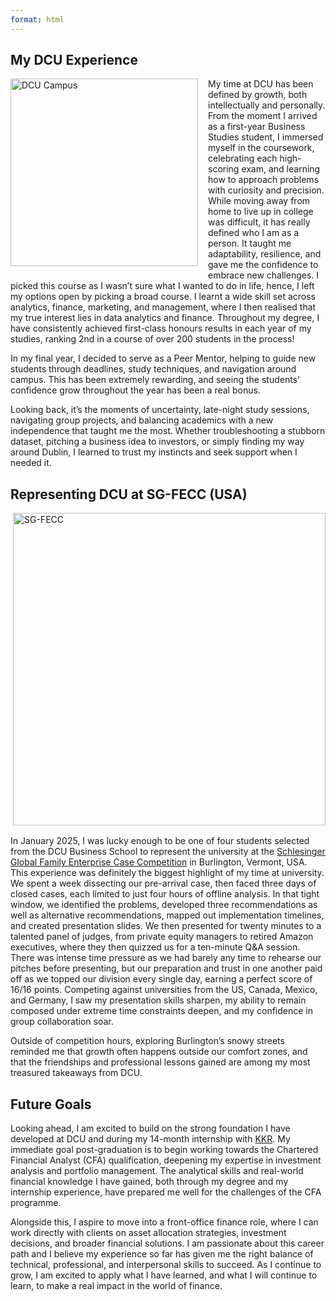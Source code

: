 ```yaml
---
format: html
---
```


<style>
  .float-left {
    float: left;
    width: 300px;
    margin: 0 1rem 1rem 0;
    object-fit: cover;
  }
  .float-right {
    float: right;
    width: 500px;
    margin: 0 0 1rem 1rem;
    object-fit: cover;
  }
  .clearfix::after {
    content: "";
    display: block;
    clear: both;
  }
</style>

## My DCU Experience
<img src="experience_images/dcu_experience.jpeg" alt="DCU Campus" class="float-left bordered-image"/>

My time at DCU has been defined by growth, both intellectually and personally. From the moment I arrived as a first-year Business Studies student, I immersed myself in the coursework, celebrating each high-scoring exam, and learning how to approach problems with curiosity and precision. While moving away from home to live up in college was difficult, it has really defined who I am as a person. It taught me adaptability, resilience, and gave me the confidence to embrace new challenges. I picked this course as I wasn't sure what I wanted to do in life, hence, I left my options open by picking a broad course. I learnt a wide skill set across analytics, finance, marketing, and management, where I then realised that my true interest lies in data analytics and finance. Throughout my degree, I have consistently achieved first-class honours results in each year of my studies, ranking 2nd in a course of over 200 students in the process!

In my final year, I decided to serve as a Peer Mentor, helping to guide new students through deadlines, study techniques, and navigation around campus. This has been extremely rewarding, and seeing the students' confidence grow throughout the year has been a real bonus.

Looking back, it's the moments of uncertainty, late-night study sessions, navigating group projects, and balancing academics with a new independence that taught me the most. Whether troubleshooting a stubborn dataset, pitching a business idea to investors, or simply finding my way around Dublin, I learned to trust my instincts and seek support when I needed it.




 
## Representing DCU at SG-FECC (USA)

<img src="experience_images/sgfecc.jpeg" alt="SG-FECC" class="float-right bordered-image"/>

In January 2025, I was lucky enough to be one of four students selected from the DCU Business School to represent the university at the [Schlesinger Global Family Enterprise Case Competition](https://site.uvm.edu/sgfecc/about/){.projects-link} in Burlington, Vermont, USA. This experience was definitely the biggest highlight of my time at university. We spent a week dissecting our pre-arrival case, then faced three days of closed cases, each limited to just four hours of offline analysis. In that tight window, we identified the problems, developed three recommendations as well as alternative recommendations, mapped out implementation timelines, and created presentation slides. We then presented for twenty minutes to a talented panel of judges, from private equity managers to retired Amazon executives, where they then quizzed us for a ten-minute Q&A session. There was intense time pressure as we had barely any time to rehearse our pitches before presenting, but our preparation and trust in one another paid off as we topped our division every single day, earning a perfect score of 16/16 points. Competing against universities from the US, Canada, Mexico, and Germany, I saw my presentation skills sharpen, my ability to remain composed under extreme time constraints deepen, and my confidence in group collaboration soar.

Outside of competition hours, exploring Burlington's snowy streets reminded me that growth often happens outside our comfort zones, and that the friendships and professional lessons gained are among my most treasured takeaways from DCU.

## Future Goals

Looking ahead, I am excited to build on the strong foundation I have developed at DCU and during my 14-month internship with [KKR](kkr.qmd){.projects-link}. My immediate goal post-graduation is to begin working towards the Chartered Financial Analyst (CFA) qualification, deepening my expertise in investment analysis and portfolio management. The analytical skills and real-world financial knowledge I have gained, both through my degree and my internship experience, have prepared me well for the challenges of the CFA programme. 

Alongside this, I aspire to move into a front-office finance role, where I can work directly with clients on asset allocation strategies, investment decisions, and broader financial solutions. I am passionate about this career path and I believe my experience so far has given me the right balance of technical, professional, and interpersonal skills to succeed. As I continue to grow, I am excited to apply what I have learned, and what I will continue to learn, to make a real impact in the world of finance.